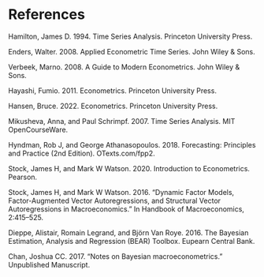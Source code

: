 # References {.unnumbered}

Hamilton, James D. 1994. Time Series Analysis. Princeton University Press.

Enders, Walter. 2008. Applied Econometric Time Series. John Wiley & Sons.

Verbeek, Marno. 2008. A Guide to Modern Econometrics. John Wiley & Sons.

Hayashi, Fumio. 2011. Econometrics. Princeton University Press.

Hansen, Bruce. 2022. Econometrics. Princeton University Press.

Mikusheva, Anna, and Paul Schrimpf. 2007. Time Series Analysis. MIT OpenCourseWare.

Hyndman, Rob J, and George Athanasopoulos. 2018. Forecasting: Principles and Practice (2nd Edition). OTexts.com/fpp2.

Stock, James H, and Mark W Watson. 2020. Introduction to Econometrics. Pearson.

Stock, James H, and Mark W Watson. 2016. “Dynamic Factor Models, Factor-Augmented Vector Autoregressions, and Structural Vector Autoregressions in Macroeconomics.” In Handbook of Macroeconomics, 2:415–525.

Dieppe, Alistair, Romain Legrand, and Björn Van Roye. 2016. The Bayesian Estimation, Analysis and Regression (BEAR) Toolbox. Eupearn Central Bank.

Chan, Joshua CC. 2017. "Notes on Bayesian macroeconometrics." Unpublished Manuscript.